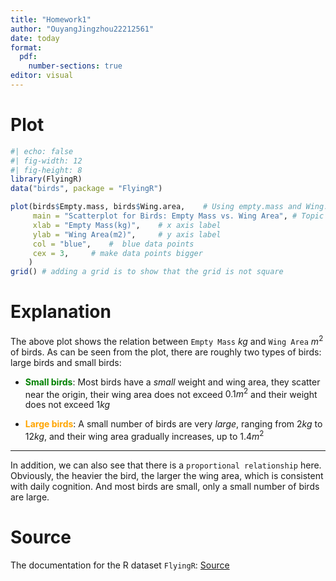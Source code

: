```yaml
---
title: "Homework1"
author: "OuyangJingzhou22212561"
date: today
format: 
  pdf:
    number-sections: true
editor: visual
---
```


# Plot

```r
#| echo: false
#| fig-width: 12
#| fig-height: 8
library(FlyingR)
data("birds", package = "FlyingR")

plot(birds$Empty.mass, birds$Wing.area,    # Using empty.mass and Wing.area to plot
     main = "Scatterplot for Birds: Empty Mass vs. Wing Area", # Topic
     xlab = "Empty Mass(kg)",    # x axis label
     ylab = "Wing Area(m2)",     # y axis label
     col = "blue",    #  blue data points 
     cex = 3,     # make data points bigger 
    )
grid() # adding a grid is to show that the grid is not square
```

\newpage

# Explanation

The above plot shows the relation between `Empty Mass` $kg$ and `Wing Area` $m^2$ of birds. As can be seen from the plot, there are roughly two types of birds: large birds and small birds:\

-   [Small birds]{style="font-weight:bold; color:green;"}: Most birds have a *small* weight and wing area, they scatter near the origin, their wing area does not exceed $0.1 m^2$ and their weight does not exceed $1 kg$\

-   [Large birds]{style="font-weight:bold; color:orange;"}: A small number of birds are very *large*, ranging from $2kg$ to $12kg$, and their wing area gradually increases, up to $1.4m^2$\

------------------------------------------------------------------------

In addition, we can also see that there is a `proportional relationship` here. Obviously, the heavier the bird, the larger the wing area, which is consistent with daily cognition. And most birds are small, only a small number of birds are large.  

# Source

The documentation for the R dataset `FlyingR`: [Source](https://cran.r-project.org/package=FlyingR)
